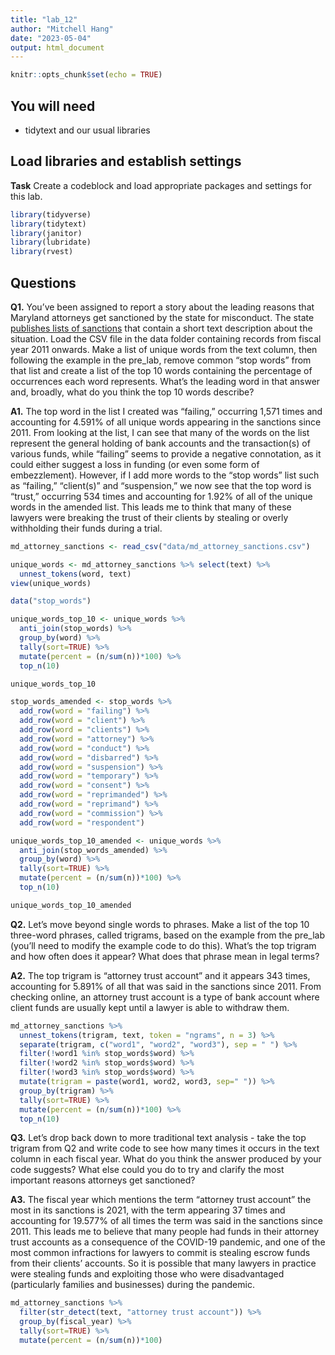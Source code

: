 ```yaml
---
title: "lab_12"
author: "Mitchell Hang"
date: "2023-05-04"
output: html_document
---
```


```r
knitr::opts_chunk$set(echo = TRUE)
```

## You will need

* tidytext and our usual libraries

## Load libraries and establish settings

**Task** Create a codeblock and load appropriate packages and settings for this lab.

```r
library(tidyverse)
library(tidytext)
library(janitor)
library(lubridate)
library(rvest)
```

## Questions

**Q1.** You've been assigned to report a story about the leading reasons that Maryland attorneys get sanctioned by the state for misconduct. The state [publishes lists of sanctions](https://www.courts.state.md.us/attygrievance/sanctions) that contain a short text description about the situation. Load the CSV file in the data folder containing records from fiscal year 2011 onwards. Make a list of unique words from the text column, then following the example in the pre_lab, remove common "stop words" from that list and create a list of the top 10 words containing the percentage of occurrences each word represents. What's the leading word in that answer and, broadly, what do you think the top 10 words describe?

**A1.**  The top word in the list I created was "failing," occurring 1,571 times and accounting for 4.591% of all unique words appearing in the sanctions since 2011. From looking at the list, I can see that many of the words on the list represent the general holding of bank accounts and the transaction(s) of various funds, while "failing" seems to provide a negative connotation, as it could either suggest a loss in funding (or even some form of embezzlement). However, if I add more words to the "stop words" list such as "failing," "client(s)" and "suspension," we now see that the top word is "trust," occurring 534 times and accounting for 1.92% of all of the unique words in the amended list. This leads me to think that many of these lawyers were breaking the trust of their clients by stealing or overly withholding their funds during a trial.

```r
md_attorney_sanctions <- read_csv("data/md_attorney_sanctions.csv")

unique_words <- md_attorney_sanctions %>% select(text) %>%
  unnest_tokens(word, text)
view(unique_words)

data("stop_words")

unique_words_top_10 <- unique_words %>%
  anti_join(stop_words) %>%
  group_by(word) %>%
  tally(sort=TRUE) %>%
  mutate(percent = (n/sum(n))*100) %>%
  top_n(10)

unique_words_top_10

stop_words_amended <- stop_words %>%
  add_row(word = "failing") %>% 
  add_row(word = "client") %>% 
  add_row(word = "clients") %>% 
  add_row(word = "attorney") %>% 
  add_row(word = "conduct") %>%
  add_row(word = "disbarred") %>%
  add_row(word = "suspension") %>% 
  add_row(word = "temporary") %>% 
  add_row(word = "consent") %>% 
  add_row(word = "reprimanded") %>%
  add_row(word = "reprimand") %>%
  add_row(word = "commission") %>%
  add_row(word = "respondent")

unique_words_top_10_amended <- unique_words %>%
  anti_join(stop_words_amended) %>%
  group_by(word) %>%
  tally(sort=TRUE) %>%
  mutate(percent = (n/sum(n))*100) %>%
  top_n(10)

unique_words_top_10_amended
```

**Q2.** Let's move beyond single words to phrases. Make a list of the top 10 three-word phrases, called trigrams, based on the example from the pre_lab (you'll need to modify the example code to do this). What's the top trigram and how often does it appear? What does that phrase mean in legal terms?

**A2.** The top trigram is "attorney trust account" and it appears 343 times, accounting for 5.891% of all that was said in the sanctions since 2011. From checking online, an attorney trust account is a type of bank account where client funds are usually kept until a lawyer is able to withdraw them. 

```r
md_attorney_sanctions %>%
  unnest_tokens(trigram, text, token = "ngrams", n = 3) %>%
  separate(trigram, c("word1", "word2", "word3"), sep = " ") %>%
  filter(!word1 %in% stop_words$word) %>%
  filter(!word2 %in% stop_words$word) %>%
  filter(!word3 %in% stop_words$word) %>%
  mutate(trigram = paste(word1, word2, word3, sep=" ")) %>%
  group_by(trigram) %>%
  tally(sort=TRUE) %>%
  mutate(percent = (n/sum(n))*100) %>%
  top_n(10)
```

**Q3.** Let's drop back down to more traditional text analysis - take the top trigram from Q2 and write code to see how many times it occurs in the text column in each fiscal year. What do you think the answer produced by your code suggests? What else could you do to try and clarify the most important reasons attorneys get sanctioned?

**A3.** The fiscal year which mentions the term "attorney trust account" the most in its sanctions is 2021, with the term appearing 37 times and accounting for 19.577% of all times the term was said in the sanctions since 2011. This leads me to believe that many people had funds in their attorney trust accounts as a consequence of the COVID-19 pandemic, and one of the most common infractions for lawyers to commit is stealing escrow funds from their clients' accounts. So it is possible that many lawyers in practice were stealing funds and exploiting those who were disadvantaged (particularly families and businesses) during the pandemic.

```r
md_attorney_sanctions %>%
  filter(str_detect(text, "attorney trust account")) %>%
  group_by(fiscal_year) %>%
  tally(sort=TRUE) %>%
  mutate(percent = (n/sum(n))*100)
```
